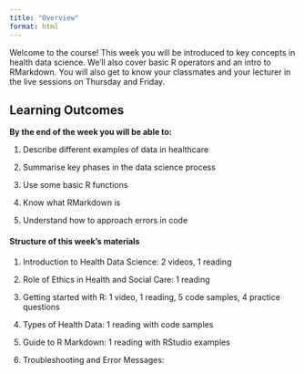 ```yaml
---
title: "Overview"
format: html
---
```


Welcome to the course! This week you will be introduced to key concepts in health data science. We’ll also cover basic R operators and an intro to RMarkdown. You will also get to know your classmates and your lecturer in the live sessions on Thursday and Friday.

## Learning Outcomes

**By the end of the week you will be able to:**

1.  Describe different examples of data in healthcare

2.  Summarise key phases in the data science process

3.  Use some basic R functions

4.  Know what RMarkdown is

5.  Understand how to approach errors in code

#### **Structure of this week's materials**

1.  Introduction to Health Data Science: 2 videos, 1 reading

2.  Role of Ethics in Health and Social Care: 1 reading 

3.  Getting started with R: 1 video, 1 reading, 5 code samples, 4 practice questions

4.  Types of Health Data: 1 reading with code samples

5.  Guide to R Markdown: 1 reading with RStudio examples

6.  Troubleshooting and Error Messages:
